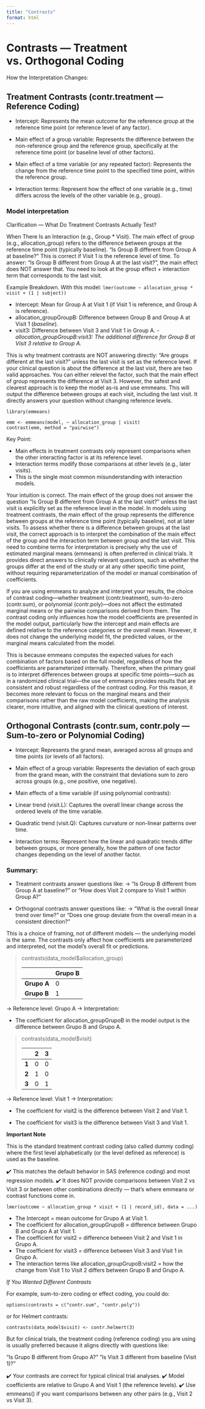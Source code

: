 ```yaml
---
title: "Contrasts"
format: html
---
```


# Contrasts — Treatment vs. Orthogonal Coding

How the Interpretation Changes:

## Treatment Contrasts (contr.treatment — Reference Coding)

- Intercept: Represents the mean outcome for the reference group at the reference time point (or reference level of any factor).

- Main effect of a group variable: Represents the difference between the non-reference group and the reference group, specifically at the reference time point (or baseline level of other factors).

- Main effect of a time variable (or any repeated factor): Represents the change from the reference time point to the specified time point, within the reference group.

- Interaction terms: Represent how the effect of one variable (e.g., time) differs across the levels of the other variable (e.g., group).

### Model interpretation

Clarification — What Do Treatment Contrasts Actually Test?

When There Is an Interaction (e.g., Group * Visit). The main effect of group (e.g., allocation_group) refers to the difference between groups at the reference time point (typically baseline). “Is Group B different from Group A at baseline?” This is correct if Visit 1 is the reference level of time. To answer: “Is Group B different from Group A at the last visit?”, the main effect does NOT answer that. You need to look at the group effect + interaction term that corresponds to the last visit.

Example Breakdown. With this model: `lmer(outcome ~ allocation_group * visit + (1 | subject))`

- Intercept: Mean for Group A at Visit 1 (if Visit 1 is reference, and Group A is reference).
- allocation_groupGroupB: Difference between Group B and Group A at Visit 1 (*baseline*).
- visit3: Difference between Visit 3 and Visit 1 in Group A.
*- allocation_groupGroupB:visit3: The additional difference for Group B at Visit 3 relative to Group A.*

This is why treatment contrasts are NOT answering directly: “Are groups different at the last visit?” unless the last visit is set as the reference level. If your clinical question is about the difference at the last visit, there are two valid approaches. You can either relevel the factor, such that the main effect of group represents the difference at Visit 3. However, the safest and clearest approach is to keep the model as-is and use emmeans. This will output the difference between groups at each visit, including the last visit. It directly answers your question without changing reference levels.

```
library(emmeans)

emm <- emmeans(model, ~ allocation_group | visit)
contrast(emm, method = "pairwise")
```

Key Point:

- Main effects in treatment contrasts only represent comparisons when the other interacting factor is at its reference level.
- Interaction terms modify those comparisons at other levels (e.g., later visits).
- This is the single most common misunderstanding with interaction models.


Your intuition is correct. The main effect of the group does not answer the question “Is Group B different from Group A at the last visit?” unless the last visit is explicitly set as the reference level in the model. In models using treatment contrasts, the main effect of the group represents the difference between groups at the reference time point (typically baseline), not at later visits. To assess whether there is a difference between groups at the last visit, the correct approach is to interpret the combination of the main effect of the group and the interaction term between group and the last visit. This need to combine terms for interpretation is precisely why the use of estimated marginal means (emmeans) is often preferred in clinical trials. It provides direct answers to clinically relevant questions, such as whether the groups differ at the end of the study or at any other specific time point, without requiring reparameterization of the model or manual combination of coefficients.

If you are using emmeans to analyze and interpret your results, the choice of contrast coding—whether treatment (contr.treatment), sum-to-zero (contr.sum), or polynomial (contr.poly)—does not affect the estimated marginal means or the pairwise comparisons derived from them. The contrast coding only influences how the model coefficients are presented in the model output, particularly how the intercept and main effects are defined relative to the reference categories or the overall mean. However, it does not change the underlying model fit, the predicted values, or the marginal means calculated from the model.

This is because emmeans computes the expected values for each combination of factors based on the full model, regardless of how the coefficients are parameterized internally. Therefore, when the primary goal is to interpret differences between groups at specific time points—such as in a randomized clinical trial—the use of emmeans provides results that are consistent and robust regardless of the contrast coding. For this reason, it becomes more relevant to focus on the marginal means and their comparisons rather than the raw model coefficients, making the analysis clearer, more intuitive, and aligned with the clinical questions of interest.

## Orthogonal Contrasts (contr.sum, contr.poly — Sum-to-zero or Polynomial Coding)

- Intercept: Represents the grand mean, averaged across all groups and time points (or levels of all factors).

- Main effect of a group variable: Represents the deviation of each group from the grand mean, with the constraint that deviations sum to zero across groups (e.g., one positive, one negative).

- Main effects of a time variable (if using polynomial contrasts):

- Linear trend (visit.L): Captures the overall linear change across the ordered levels of the time variable.

- Quadratic trend (visit.Q): Captures curvature or non-linear patterns over time.

- Interaction terms: Represent how the linear and quadratic trends differ between groups, or more generally, how the pattern of one factor changes depending on the level of another factor.


### Summary:

- Treatment contrasts answer questions like:
→ “Is Group B different from Group A at baseline?” or “How does Visit 2 compare to Visit 1 within Group A?”

- Orthogonal contrasts answer questions like:
→ “What is the overall linear trend over time?” or “Does one group deviate from the overall mean in a consistent direction?”


This is a choice of framing, not of different models — the underlying model is the same. The contrasts only affect how coefficients are parameterized and interpreted, not the model’s overall fit or predictions.

> contrasts(data_model\$allocation_group)
>
> |             | **Grupo B** |
> |-------------|-------------|
> | **Grupo A** | 0           |
> | **Grupo B** | 1           |

→ Reference level: Grupo A
→ Interpretation:

- The coefficient for allocation_groupGrupoB in the model output is the difference between Grupo B and Grupo A.

> contrasts(data_model\$visit)
>
> |       | **2** | **3** |
> |-------|-------|-------|
> | **1** | 0     | 0     |
> | **2** | 1     | 0     |
> | **3** | 0     | 1     |

→ Reference level: Visit 1
→ Interpretation:

- The coefficient for visit2 is the difference between Visit 2 and Visit 1.

- The coefficient for visit3 is the difference between Visit 3 and Visit 1.

**Important Note**

This is the standard treatment contrast coding (also called dummy coding) where the first level alphabetically (or the level defined as reference) is used as the baseline.

✔️ This matches the default behavior in SAS (reference coding) and most regression models.
✔️ It does NOT provide comparisons between Visit 2 vs Visit 3 or between other combinations directly — that’s where emmeans or contrast functions come in.

```
lmer(outcome ~ allocation_group * visit + (1 | record_id), data = ...)
```

- The Intercept = mean outcome for Grupo A at Visit 1.
- The coefficient for allocation_groupGrupoB = difference between Grupo B and Grupo A at Visit 1.
- The coefficient for visit2 = difference between Visit 2 and Visit 1 in Grupo A.
- The coefficient for visit3 = difference between Visit 3 and Visit 1 in Grupo A.
- The interaction terms like allocation_groupGrupoB:visit2 = how the change from Visit 1 to Visit 2 differs between Grupo B and Grupo A.

*If You Wanted Different Contrasts*

For example, sum-to-zero coding or effect coding, you could do:

```
options(contrasts = c("contr.sum", "contr.poly"))
```

or for Helmert contrasts:

```
contrasts(data_model$visit) <- contr.helmert(3)
```

But for clinical trials, the treatment coding (reference coding) you are using is usually preferred because it aligns directly with questions like:

“Is Grupo B different from Grupo A?”
“Is Visit 3 different from baseline (Visit 1)?”

✔️ Your contrasts are correct for typical clinical trial analyses.
✔️ Model coefficients are relative to Grupo A and Visit 1 (the reference levels).
✔️ Use emmeans() if you want comparisons between any other pairs (e.g., Visit 2 vs Visit 3).

